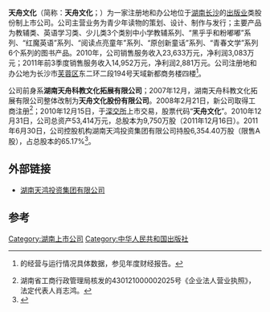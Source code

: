 '''天舟文化'''（简称：'''天舟文化'''；{{Szse|300148}}）为一家注册地和办公地位于[[湖南省|湖南]][[长沙市|长沙]]的[[出版|出版业]]类股份制上市公司。公司主营业务为青少年读物的策划、设计、制作与发行；主要产品为教辅类、英语学习类、少儿类3个类别中小学教辅系列、“黑乎乎和粉嘟嘟”系列、“红魔英语”系列、“阅读点亮童年”系列、“原创新童话”系列、“青春文学”系列6个系列的图书产品。2010年，公司销售服务收入23,633万元，净利润3,083万元；2011年前3季度销售服务收入14,952万元，净利润2,881万元。公司注册地和办公地为长沙市[[芙蓉区|芙蓉区]]东二环二段194号天域新都商务楼四楼<ref>{{subst:PAGENAME}}的经营与运行情况具体数据，参见{{subst:PAGENAME}}年度财经报告。</ref>。

公司前身系'''湖南天舟科教文化拓展有限公司'''；2007年12月，湖南天舟科教文化拓展有限公司整体改制为'''天舟文化股份有限公司'''。2008年2月21日，新公司取得工商注册<ref>湖南省工商行政管理局核发的430121000002025号《企业法人营业执照》，法定代表人肖志鸿。 </ref>；2010年12月15日，于[[深圳证券交易所|深交所]]上市交易，股票代码“'''天舟文化'''”。2010年12月31日，公司总资产53,414万元，总股本为9,750万股（2011年12月16日）。2011年6月30日，公司控股机构湖南天鸿投资集团有限公司持股6,354.40万股（限售A股），占总股本的65.17%<ref>{{Cite web |url=http://www.tiara.com.cn/SinglePageSort.aspx?id=46 |title=（湖南天鸿投资集团有限公司）{{subst:PAGENAME}}介绍 |access-date=2012-02-08 |archive-date=2011-09-16 |archive-url=https://web.archive.org/web/20110916124605/http://www.tiara.com.cn/SinglePageSort.aspx?id=46 |dead-url=yes }}</ref>。

== 外部链接 ==
* [https://web.archive.org/web/20111222171031/http://www.tiara.com.cn/default.aspx 湖南天鸿投资集团有限公司]

==参考==
{{reflist}}

[[Category:湖南上市公司|Category:湖南上市公司]]
[[Category:中华人民共和国出版社|Category:中华人民共和国出版社]]